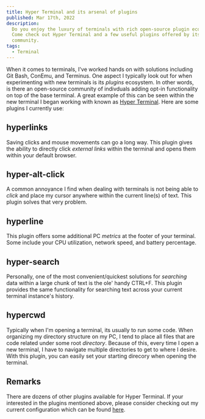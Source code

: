 ```yaml
---
title: Hyper Terminal and its arsenal of plugins
published: Mar 17th, 2022
description:
  Do you enjoy the luxury of terminals with rich open-source plugin ecosystems?
  Come check out Hyper Terminal and a few useful plugins offered by its
  community.
tags:
  - Terminal
---
```


When it comes to terminals, I've worked hands on with solutions including Git
Bash, ConEmu, and Terminus. One aspect I typically look out for when
experimenting with new terminals is its _plugins_ ecosystem. In other words, is
there an open-source community of indivduals adding opt-in functionality on top
of the base terminal. A great example of this can be seen within the new
terminal I began working with known as [Hyper Terminal][hyper]. Here are some
plugins I currently use:

## hyperlinks

Saving clicks and mouse movements can go a long way. This plugin gives the
ability to directly click _external links_ within the terminal and opens them
within your default browser.

## hyper-alt-click

A common annoyance I find when dealing with terminals is not being able to
_click_ and place my cursor anywhere within the current line(s) of text. This
plugin solves that very problem.

## hyperline

This plugin offers some additional PC _metrics_ at the footer of your terminal.
Some include your CPU utilization, network speed, and battery percentage.

## hyper-search

Personally, one of the most convenient/quickest solutions for _searching_ data
within a large chunk of text is the ole' handy CTRL+F. This plugin provides the
same functionality for searching text across your current terminal instance's
history.

## hypercwd

Typically when I'm opening a terminal, its usually to run some code. When
organizing my directory structure on my PC, I tend to place all files that are
code related under some root _directory_. Because of this, every time I open a
new terminal, I have to navigate multiple directories to get to where I desire.
With this plugin, you can easily set your starting direcory when opening the
terminal.

## Remarks

There are dozens of other plugins available for Hyper Terminal. If your
interested in the plugins mentioned above, please consider checking out my
current configuration which can be found [here][gist].

[hyper]: https://hyper.is/
[gist]: https://gist.github.com/penrodlol/8ef36b7970b75d35fe69f1e78ab7b894

